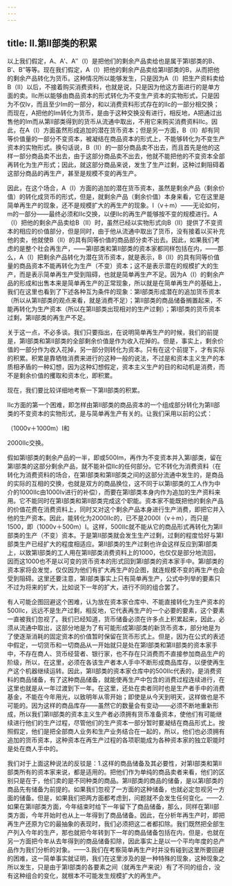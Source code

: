 ```yaml
---
---
---
```

title: Ⅱ.第Ⅱ部类的积累
---



以上我们假定，A、A′、A″（Ⅰ）是把他们的剩余产品卖给也是属于第Ⅰ部类的B、B′、B″等等。现在我们假定，A（Ⅰ）把他的剩余产品卖给第Ⅱ部类的B，从而把他的剩余产品转化为货币。这种情况所以能够发生，只是因为A（Ⅰ）把生产资料卖给B（Ⅱ）以后，不接着购买消费资料，也就是说，只是因为他这方面进行的是单方面的卖。Ⅱc所以能够由商品资本的形式转化为不变生产资本的实物形式，只是因为不仅Ⅰv，而且至少Ⅰm的一部分，和以消费资料形式存在的Ⅱc的一部分相交换；而现在，A把他的Ⅰm转化为货币，是由于这种交换没有进行，相反地，A把通过出售他的Ⅰm而从第Ⅱ部类得到的货币从流通中取出，不用它来购买消费资料Ⅱc。因此，在A（Ⅰ）方面虽然形成追加的潜在货币资本；但是另一方面，B（Ⅱ）却有同等价值量的一部分不变资本，被凝结在商品资本的形式上，不能够转化为不变生产资本的实物形式。换句话说，B（Ⅱ）的一部分商品卖不出去，而且首先是他的这样一部分商品卖不出去，由于这部分商品卖不出去，他就不能把他的不变资本全部再转化为生产形式；因此，就这部分商品来说，发生了生产过剩，这种过剩阻碍着这部分商品的再生产，甚至是规模不变的再生产。

因此，在这个场合，A（Ⅰ）方面的追加的潜在货币资本，虽然是剩余产品（剩余价值）的转化成货币的形式，但是，就剩余产品（剩余价值）本身来看，它在这里是简单再生产的现象，还不是规模扩大的再生产的现象。Ⅰ（v＋m）——无论如何，m的一部分——最终必须和Ⅱc交换，以便Ⅱc的再生产能够按不变的规模进行。A（Ⅰ）把他的剩余产品卖给B（Ⅱ）时，虽然已经以实物形式向B（Ⅱ）提供了不变资本的相应的价值部分，但是同时，由于他从流通中取出了货币，没有接着以买补充他的卖，他就使B（Ⅱ）的具有同等价值的商品部分卖不出去。因此，如果我们考虑的是整个社会再生产，——第Ⅰ部类和第Ⅱ部类的资本家都同样包括在内，——那么，A（Ⅰ）把剩余产品转化为潜在货币资本，就是表示，B（Ⅱ）的具有同等价值量的商品资本不能再转化为生产（不变）资本；这不是表示潜在的规模扩大的生产，而是表示简单再生产受到阻碍，也就是简单再生产不足。因为A（Ⅰ）的剩余产品的形成和出售本来是简单再生产的正常现象，所以就是在简单再生产的基础上，我们在这里也看到了下述各种互为条件的现象：第Ⅰ部类形成潜在的追加货币资本（所以从第Ⅱ部类的观点来看，就是消费不足）；第Ⅱ部类的商品储备搁置起来，不能再转化为生产资本（所以在第Ⅱ部类出现相对的生产过剩）；第Ⅰ部类的货币资本过剩，第Ⅱ部类的再生产不足。

关于这一点，不必多谈。我们只要指出，在说明简单再生产的时候，我们的前提是，第Ⅰ部类和第Ⅱ部类的全部剩余价值是作为收入花掉的。但是，事实上，剩余价值的一部分作为收入花掉，另一部分则转化为资本。只有在这个前提下，才有实际的积累。积累是靠牺牲消费来进行的这种一般的说法，不过是和资本主义生产的本质相矛盾的一种幻想，因为这种幻想假定，资本主义生产的目的和动机是消费，而不是剩余价值的攫取和资本化，即积累。

现在，我们要比较详细地考察一下第Ⅱ部类的积累。

Ⅱc方面的第一个困难，即怎样由第Ⅱ部类的商品资本的一个组成部分转化为第Ⅱ部类的不变资本的实物形式，是与简单再生产有关的。让我们采用以前的公式：

（1000v＋1000m）I和

2000Ⅱc交换。

假如第Ⅰ部类的剩余产品的一半，即或500Ⅰm，再作为不变资本并入第Ⅰ部类，留在第Ⅰ部类的这部分剩余产品，就不能补偿Ⅱc的任何部分。它不转化为消费资料（在转化为消费资料的场合，在第Ⅰ部类和第Ⅱ部类之间的这部分流通中发生的，是商品的实际的互相的交换，也就是双方的商品换位，这不同于以第Ⅰ部类的工人作为中介的1000Ⅱc由1000Ⅰv进行的补偿），而要在第Ⅰ部类本身内作为追加的生产资料来用。它不能同时在第Ⅰ部类和第Ⅱ部类完成这个职能。资本家不能既把他的剩余产品的价值花费在消费资料上，同时又对这个剩余产品本身进行生产消费，即把它并入他的生产资本。因此，能转化为2000Ⅱc的，已不是2000Ⅰ（v＋m），而只是1500，即（1000v＋500m）I。这样，500Ⅱc就不能从它的商品形式再转化为第Ⅱ部类的生产（不变）资本。于是第Ⅱ部类就会发生生产过剩，过剩的程度恰好与第Ⅰ部类生产已经扩大的程度相适应。第Ⅱ部类的生产过剩也许会这样反应到第Ⅰ部类上，以致第Ⅰ部类的工人用在第Ⅱ部类消费资料上的1000，也仅仅是部分地流回，因而这1000也不是以可变的货币资本的形式回到第Ⅰ部类的资本家手中。第Ⅰ部类的资本家将会发觉，仅仅因为他们有扩大再生产的企图，就连规模不变的再生产也会受到阻碍。这里还要注意，第Ⅰ部类事实上只有简单再生产，公式中列举的要素只不过为将来的扩大，比如说下一年的扩大，进行不同的组合罢了。

有人可能企图回避这个困难，认为放在资本家仓库中、不能直接转化为生产资本的500Ⅱc，远远不是生产过剩，相反地，它代表再生产的一个必要的要素，这个要素一直被我们忽视了。我们已经知道，货币储备必须在许多点上积累起来，因此，必须从流通中取出，这部分地是为了有可能形成第Ⅰ部类的新货币资本，部分地是为了使逐渐消耗的固定资本的价值暂时保留在货币形式上。但是，因为在公式的表述中假定，一切货币和一切商品从一开始就只是处在第Ⅰ部类和第Ⅱ部类的资本家手中，不存在商人、货币经营者、银行家，也不存在只消费而不直接参加商品生产的阶级，所以，在这里，必须在各该生产者本人手中不断形成商品库存，以便使再生产这个机器继续运转。因此，第Ⅱ部类的资本家仓库中的500Ⅱc代表的，是消费资料的商品储备，有了这种商品储备，就能使再生产中包含的消费过程连续进行，在这里也就是从一年过渡到下一年。在这里，还处在卖者同时也是生产者手中的消费基金，不能在今年用光，以致明年从零开始；即使是从今天到明天，这样做也是不可能的。因为这样的商品库存——虽然它的数量会有变动——必须不断地重新形成，所以我们第Ⅱ部类的资本主义生产者必须拥有货币准备资本，使他们有可能继续进行他们的生产过程，尽管他们的生产资本一部分暂时要凝结在商品形式上。按照假定，他们是把全部商人业务和生产业务结合在一起的，所以，他们也必须拥有追加的货币资本，这种资本在再生产过程的各项职能成为各种资本家的独立职能时是处在商人手中的。

我们对于上面这种说法的反驳是：1.这样的商品储备及其必要性，对第Ⅰ部类和第Ⅱ部类所有的资本家来说，都是适用的。把他们作为单纯的商品卖者来看，他们的区别只是在于，他们卖的是不同种类的商品。第Ⅱ部类的商品的储备，是以第Ⅰ部类的商品先有储备为前提的。如果我们忽视了一方面的这种储备，也就必定忽视另一方面的储备。但是，如果我们把两方面都考虑到，问题就不会发生任何变化。——2.如果在第Ⅱ部类方面，今年结束时给下一年留下了商品储备，那么，同样在第Ⅱ部类方面，今年开始时也从上一年得到了商品储备。因此，在分析年再生产时，即把再生产还原为它的最抽象的表现时，我们必须把这二者都扣除。我们既然把全部生产列入今年的生产，那也就把今年转到下一年的商品储备包括在内，但是，也就在另一方面把今年从去年得到的商品储备扣除，因此事实上是以一个平均年度的总产品作为我们分析的对象。——3.我们在考察简单再生产时并没有碰到这里所要回避的困难，这一简单事实就证明，我们在这里涉及的是一种特殊的现象，这种现象之所以发生，只是由于第Ⅰ部类的各要素之间（就再生产来说）有了不同的组合，没有这种组合的变化，就根本不可能发生规模扩大的再生产。